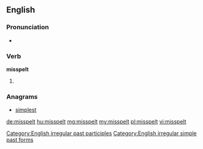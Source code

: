 ==English==

===Pronunciation===
* {{IPA|/ˈmɪspɛlt/}}

===Verb===
'''misspelt'''

# {{past of|misspell}}

===Anagrams===
* [[simplest#English|simplest]]

[[Category:English irregular past participles]]
[[Category:English irregular simple past forms]]

[[de:misspelt]]
[[hu:misspelt]]
[[mg:misspelt]]
[[my:misspelt]]
[[pl:misspelt]]
[[vi:misspelt]]